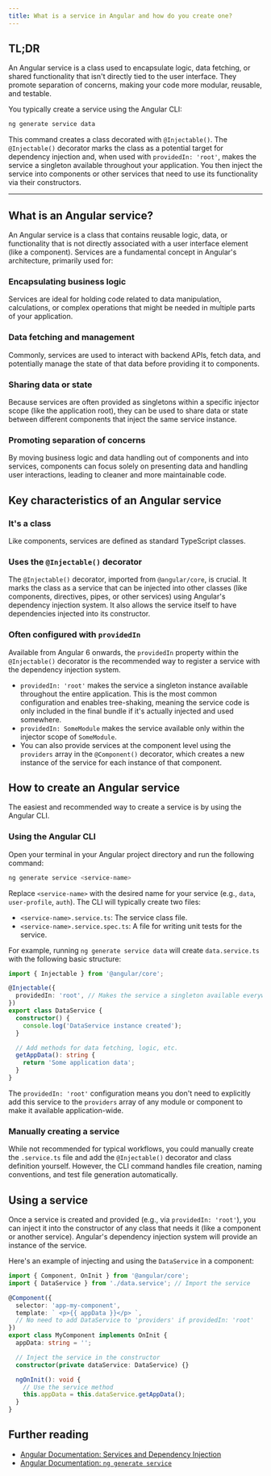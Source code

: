 ```yaml
---
title: What is a service in Angular and how do you create one?
---
```


## TL;DR

An Angular service is a class used to encapsulate logic, data fetching, or shared functionality that isn't directly tied to the user interface. They promote separation of concerns, making your code more modular, reusable, and testable.

You typically create a service using the Angular CLI:

```bash
ng generate service data
```

This command creates a class decorated with `@Injectable()`. The `@Injectable()` decorator marks the class as a potential target for dependency injection and, when used with `providedIn: 'root'`, makes the service a singleton available throughout your application. You then inject the service into components or other services that need to use its functionality via their constructors.

---

## What is an Angular service?

An Angular service is a class that contains reusable logic, data, or functionality that is not directly associated with a user interface element (like a component). Services are a fundamental concept in Angular's architecture, primarily used for:

### Encapsulating business logic

Services are ideal for holding code related to data manipulation, calculations, or complex operations that might be needed in multiple parts of your application.

### Data fetching and management

Commonly, services are used to interact with backend APIs, fetch data, and potentially manage the state of that data before providing it to components.

### Sharing data or state

Because services are often provided as singletons within a specific injector scope (like the application root), they can be used to share data or state between different components that inject the same service instance.

### Promoting separation of concerns

By moving business logic and data handling out of components and into services, components can focus solely on presenting data and handling user interactions, leading to cleaner and more maintainable code.

## Key characteristics of an Angular service

### It's a class

Like components, services are defined as standard TypeScript classes.

### Uses the `@Injectable()` decorator

The `@Injectable()` decorator, imported from `@angular/core`, is crucial. It marks the class as a service that can be injected into other classes (like components, directives, pipes, or other services) using Angular's dependency injection system. It also allows the service itself to have dependencies injected into its constructor.

### Often configured with `providedIn`

Available from Angular 6 onwards, the `providedIn` property within the `@Injectable()` decorator is the recommended way to register a service with the dependency injection system.

- `providedIn: 'root'` makes the service a singleton instance available throughout the entire application. This is the most common configuration and enables tree-shaking, meaning the service code is only included in the final bundle if it's actually injected and used somewhere.
- `providedIn: SomeModule` makes the service available only within the injector scope of `SomeModule`.
- You can also provide services at the component level using the `providers` array in the `@Component()` decorator, which creates a new instance of the service for each instance of that component.

## How to create an Angular service

The easiest and recommended way to create a service is by using the Angular CLI.

### Using the Angular CLI

Open your terminal in your Angular project directory and run the following command:

```bash
ng generate service <service-name>
```

Replace `<service-name>` with the desired name for your service (e.g., `data`, `user-profile`, `auth`). The CLI will typically create two files:

- `<service-name>.service.ts`: The service class file.
- `<service-name>.service.spec.ts`: A file for writing unit tests for the service.

For example, running `ng generate service data` will create `data.service.ts` with the following basic structure:

```typescript
import { Injectable } from '@angular/core';

@Injectable({
  providedIn: 'root', // Makes the service a singleton available everywhere
})
export class DataService {
  constructor() {
    console.log('DataService instance created');
  }

  // Add methods for data fetching, logic, etc.
  getAppData(): string {
    return 'Some application data';
  }
}
```

The `providedIn: 'root'` configuration means you don't need to explicitly add this service to the `providers` array of any module or component to make it available application-wide.

### Manually creating a service

While not recommended for typical workflows, you could manually create the `.service.ts` file and add the `@Injectable()` decorator and class definition yourself. However, the CLI command handles file creation, naming conventions, and test file generation automatically.

## Using a service

Once a service is created and provided (e.g., via `providedIn: 'root'`), you can inject it into the constructor of any class that needs it (like a component or another service). Angular's dependency injection system will provide an instance of the service.

Here's an example of injecting and using the `DataService` in a component:

```typescript
import { Component, OnInit } from '@angular/core';
import { DataService } from './data.service'; // Import the service

@Component({
  selector: 'app-my-component',
  template: ` <p>{{ appData }}</p> `,
  // No need to add DataService to 'providers' if providedIn: 'root'
})
export class MyComponent implements OnInit {
  appData: string = '';

  // Inject the service in the constructor
  constructor(private dataService: DataService) {}

  ngOnInit(): void {
    // Use the service method
    this.appData = this.dataService.getAppData();
  }
}
```

## Further reading

- [Angular Documentation: Services and Dependency Injection](https://angular.dev/guide/di/dependency-injection)
- [Angular Documentation: `ng generate service`](https://angular.dev/cli/generate/service)
